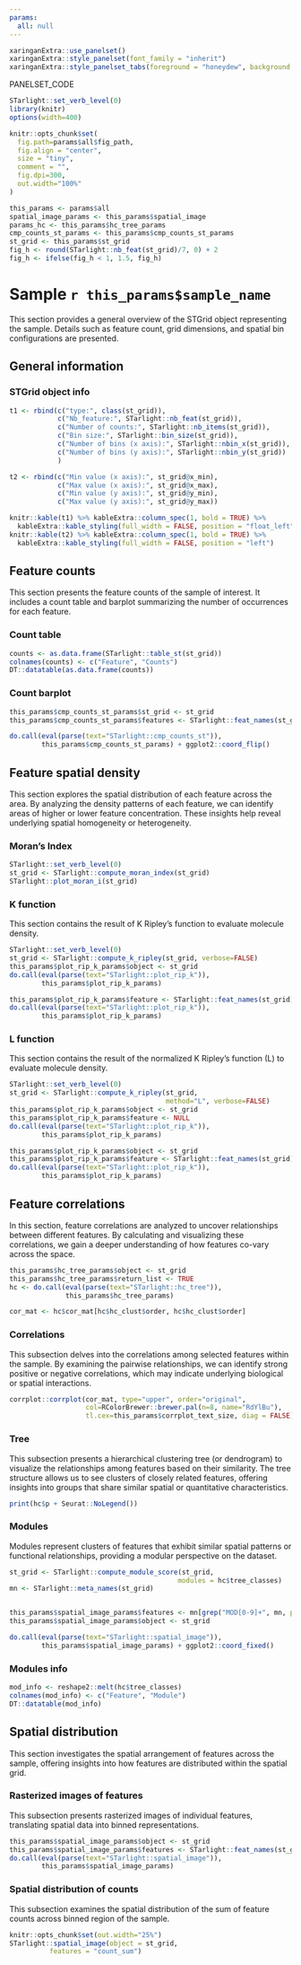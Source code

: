 ```yaml
---
params:
  all: null
---
```


```r
xaringanExtra::use_panelset()
xaringanExtra::style_panelset(font_family = "inherit")
xaringanExtra::style_panelset_tabs(foreground = "honeydew", background = "seagreen")
```


PANELSET_CODE

```r

STarlight::set_verb_level(0)
library(knitr)
options(width=400)

knitr::opts_chunk$set(
  fig.path=params$all$fig_path,
  fig.align = "center", 
  size = "tiny", 
  comment = "",
  fig.dpi=300,
  out.width="100%"
)

```


```r

this_params <- params$all
spatial_image_params <- this_params$spatial_image
params_hc <- this_params$hc_tree_params
cmp_counts_st_params <- this_params$cmp_counts_st_params
st_grid <- this_params$st_grid
fig_h <- round(STarlight::nb_feat(st_grid)/7, 0) + 2
fig_h <- ifelse(fig_h < 1, 1.5, fig_h)
```


# Sample `r this_params$sample_name`

This section provides a general overview of the STGrid object representing the sample. Details such as feature count, grid dimensions, and spatial bin configurations are presented. 



## General information  


### STGrid object info 

```r

t1 <- rbind(c("type:", class(st_grid)),
            c("Nb_feature:", STarlight::nb_feat(st_grid)),
            c("Number of counts:", STarlight::nb_items(st_grid)),
            c("Bin size:", STarlight::bin_size(st_grid)),
            c("Number of bins (x axis):", STarlight::nbin_x(st_grid)),
            c("Number of bins (y axis):", STarlight::nbin_y(st_grid))
            )

t2 <- rbind(c("Min value (x axis):", st_grid@x_min),
            c("Max value (x axis):", st_grid@x_max),
            c("Min value (y axis):", st_grid@y_min),
            c("Max value (y axis):", st_grid@y_max))

knitr::kable(t1) %>% kableExtra::column_spec(1, bold = TRUE) %>% 
  kableExtra::kable_styling(full_width = FALSE, position = "float_left")
knitr::kable(t2) %>% kableExtra::column_spec(1, bold = TRUE) %>% 
  kableExtra::kable_styling(full_width = FALSE, position = "left")
```


## Feature counts {.panelset}

This section presents the feature counts of the sample of interest. It includes a count table and barplot summarizing the number of occurrences for each feature.


### Count table 

```r
counts <- as.data.frame(STarlight::table_st(st_grid))
colnames(counts) <- c("Feature", "Counts")
DT::datatable(as.data.frame(counts))
```


### Count barplot

```r

this_params$cmp_counts_st_params$st_grid <- st_grid
this_params$cmp_counts_st_params$features <- STarlight::feat_names(st_grid)

do.call(eval(parse(text="STarlight::cmp_counts_st")), 
        this_params$cmp_counts_st_params) + ggplot2::coord_flip()

```


## Feature spatial density {.panelset}

This section explores the spatial distribution of each feature across the area. By analyzing the density patterns of each feature, we can identify areas of higher or lower feature concentration. These insights help reveal underlying spatial homogeneity or heterogeneity.



### Moran's Index

```r
STarlight::set_verb_level(0)
st_grid <- STarlight::compute_moran_index(st_grid)
STarlight::plot_moran_i(st_grid)
```

### K function

This section contains the result of K Ripley's function to evaluate molecule density. 

```r

STarlight::set_verb_level(0)
st_grid <- STarlight::compute_k_ripley(st_grid, verbose=FALSE)
this_params$plot_rip_k_params$object <- st_grid
do.call(eval(parse(text="STarlight::plot_rip_k")), 
        this_params$plot_rip_k_params) 
```

```r

this_params$plot_rip_k_params$feature <- STarlight::feat_names(st_grid)
do.call(eval(parse(text="STarlight::plot_rip_k")), 
        this_params$plot_rip_k_params) 
```

### L function

This section contains the result of the normalized K Ripley's function (L) to evaluate molecule density.

```r

STarlight::set_verb_level(0)
st_grid <- STarlight::compute_k_ripley(st_grid, 
                                       method="L", verbose=FALSE)
this_params$plot_rip_k_params$object <- st_grid
this_params$plot_rip_k_params$feature <- NULL
do.call(eval(parse(text="STarlight::plot_rip_k")), 
        this_params$plot_rip_k_params) 

```

```r

this_params$plot_rip_k_params$object <- st_grid
this_params$plot_rip_k_params$feature <- STarlight::feat_names(st_grid)
do.call(eval(parse(text="STarlight::plot_rip_k")), 
        this_params$plot_rip_k_params) 

```


## Feature correlations {.panelset}

In this section, feature correlations are analyzed to uncover relationships between different features. By calculating and visualizing these correlations, we gain a deeper understanding of how features co-vary across the space.


```r

this_params$hc_tree_params$object <- st_grid
this_params$hc_tree_params$return_list <- TRUE
hc <- do.call(eval(parse(text="STarlight::hc_tree")),
              this_params$hc_tree_params)

cor_mat <- hc$cor_mat[hc$hc_clust$order, hc$hc_clust$order]

```


### Correlations

This subsection delves into the correlations among selected features within the sample. By examining the pairwise relationships, we can identify strong positive or negative correlations, which may indicate underlying biological or spatial interactions.

```r

corrplot::corrplot(cor_mat, type="upper", order="original",
                   col=RColorBrewer::brewer.pal(n=8, name="RdYlBu"),
                   tl.cex=this_params$corrplot_text_size, diag = FALSE)

```

### Tree

This subsection presents a hierarchical clustering tree (or dendrogram) to visualize the relationships among features based on their similarity. The tree structure allows us to see clusters of closely related features, offering insights into groups that share similar spatial or quantitative characteristics.

```r

print(hc$p + Seurat::NoLegend()) 
```

### Modules 

Modules represent clusters of features that exhibit similar spatial patterns or functional relationships, providing a modular perspective on the dataset.

```r

st_grid <- STarlight::compute_module_score(st_grid, 
                                          modules = hc$tree_classes)
mn <- STarlight::meta_names(st_grid)


this_params$spatial_image_params$features <- mn[grep("MOD[0-9]+", mn, perl = TRUE)]
this_params$spatial_image_params$object <- st_grid

do.call(eval(parse(text="STarlight::spatial_image")), 
        this_params$spatial_image_params) + ggplot2::coord_fixed()


```

### Modules info

```r

mod_info <- reshape2::melt(hc$tree_classes)
colnames(mod_info) <- c("Feature", "Module")
DT::datatable(mod_info)
```


## Spatial distribution {.panelset}

This section investigates the spatial arrangement of features across the sample, offering insights into how features are distributed within the spatial grid. 



### Rasterized images of features

This subsection presents rasterized images of individual features, translating spatial data into binned representations.

```r

this_params$spatial_image_params$object <- st_grid
this_params$spatial_image_params$features <- STarlight::feat_names(st_grid)
do.call(eval(parse(text="STarlight::spatial_image")), 
        this_params$spatial_image_params) 

```

### Spatial distribution of counts

This subsection examines the spatial distribution of the sum of feature counts across binned region of the sample. 


```r
knitr::opts_chunk$set(out.width="25%")
STarlight::spatial_image(object = st_grid, 
          features = "count_sum")
```


<!-- Ensure the style is taken into account across all the samples -->

<style>
.panelset .panel-active {
    display: block !important;
}
</style>


